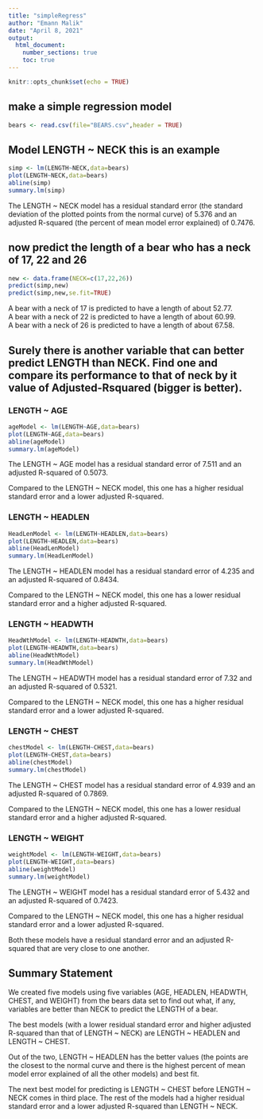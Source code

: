 ```yaml
---
title: "simpleRegress"
author: "Emann Malik"
date: "April 8, 2021"
output: 
  html_document:
    number_sections: true
    toc: true
---
```


```r
knitr::opts_chunk$set(echo = TRUE)
```
  
## make a simple regression model

```r
bears <- read.csv(file="BEARS.csv",header = TRUE)
```

## Model LENGTH ~ NECK  this is an example  

```r
simp <- lm(LENGTH~NECK,data=bears)
plot(LENGTH~NECK,data=bears)
abline(simp)
summary.lm(simp)
```
  
The LENGTH ~ NECK model has a residual standard error (the standard deviation of the plotted points from the normal curve) of 5.376 and an adjusted R-squared (the percent of mean model error explained) of 0.7476.
  
## now predict the length of a bear who has a neck of 17, 22 and 26


```r
new <- data.frame(NECK=c(17,22,26))
predict(simp,new)
predict(simp,new,se.fit=TRUE)
```
  
A bear with a neck of 17 is predicted to have a length of about 52.77.  
A bear with a neck of 22 is predicted to have a length of about 60.99.  
A bear with a neck of 26 is predicted to have a length of about 67.58.  
  
## Surely there is another variable that can better predict LENGTH than NECK. Find one and compare its performance to that of neck by it value of Adjusted-Rsquared (bigger is better).
  
### LENGTH ~ AGE 
  
```r
ageModel <- lm(LENGTH~AGE,data=bears)
plot(LENGTH~AGE,data=bears)
abline(ageModel)
summary.lm(ageModel)
```
  
The LENGTH ~ AGE model has a residual standard error of 7.511 and an adjusted R-squared of 0.5073. 
  
Compared to the LENGTH ~ NECK model, this one has a higher residual standard error and a lower adjusted R-squared.  
  
### LENGTH ~ HEADLEN
  
```r
HeadLenModel <- lm(LENGTH~HEADLEN,data=bears)
plot(LENGTH~HEADLEN,data=bears)
abline(HeadLenModel)
summary.lm(HeadLenModel)
```
  
The LENGTH ~ HEADLEN model has a residual standard error of 4.235 and an adjusted R-squared of 0.8434. 
  
Compared to the LENGTH ~ NECK model, this one has a lower residual standard error and a higher adjusted R-squared.    
  
### LENGTH ~ HEADWTH  
  
```r
HeadWthModel <- lm(LENGTH~HEADWTH,data=bears)
plot(LENGTH~HEADWTH,data=bears)
abline(HeadWthModel)
summary.lm(HeadWthModel)
```  
  
The LENGTH ~ HEADWTH model has a residual standard error of 7.32 and an adjusted R-squared of 0.5321. 
  
Compared to the LENGTH ~ NECK model, this one has a higher residual standard error and a lower adjusted R-squared.   
  
### LENGTH ~ CHEST  
  
```r
chestModel <- lm(LENGTH~CHEST,data=bears)
plot(LENGTH~CHEST,data=bears)
abline(chestModel)
summary.lm(chestModel)
```   
  
The LENGTH ~ CHEST model has a residual standard error of 4.939 and an adjusted R-squared of 0.7869. 
  
Compared to the LENGTH ~ NECK model, this one has a lower residual standard error and a higher adjusted R-squared.   
  
### LENGTH ~ WEIGHT  
  
```r
weightModel <- lm(LENGTH~WEIGHT,data=bears)
plot(LENGTH~WEIGHT,data=bears)
abline(weightModel)
summary.lm(weightModel)
```  
  
The LENGTH ~ WEIGHT model has a residual standard error of 5.432 and an adjusted R-squared of 0.7423. 
  
Compared to the LENGTH ~ NECK model, this one has a higher residual standard error and a lower adjusted R-squared.   
  
Both these models have a residual standard error and an adjusted R-squared that are very close to one another.
  
## Summary Statement
  
We created five models using five variables (AGE, HEADLEN, HEADWTH, CHEST, and WEIGHT) from the bears data set to find out what, if any, variables are better than NECK to predict the LENGTH of a bear.   
  
The best models (with a lower residual standard error and higher adjusted R-squared than that of LENGTH ~ NECK) are LENGTH ~ HEADLEN and LENGTH ~ CHEST. 
  
Out of the two, LENGTH ~ HEADLEN has the better values (the points are the closest to the normal curve and there is the highest percent of mean model error explained of all the other models) and best fit. 
  
The next best model for predicting is LENGTH ~ CHEST before LENGTH ~ NECK comes in third place. The rest of the models had a higher residual standard error and a lower adjusted R-squared than LENGTH ~ NECK.
  